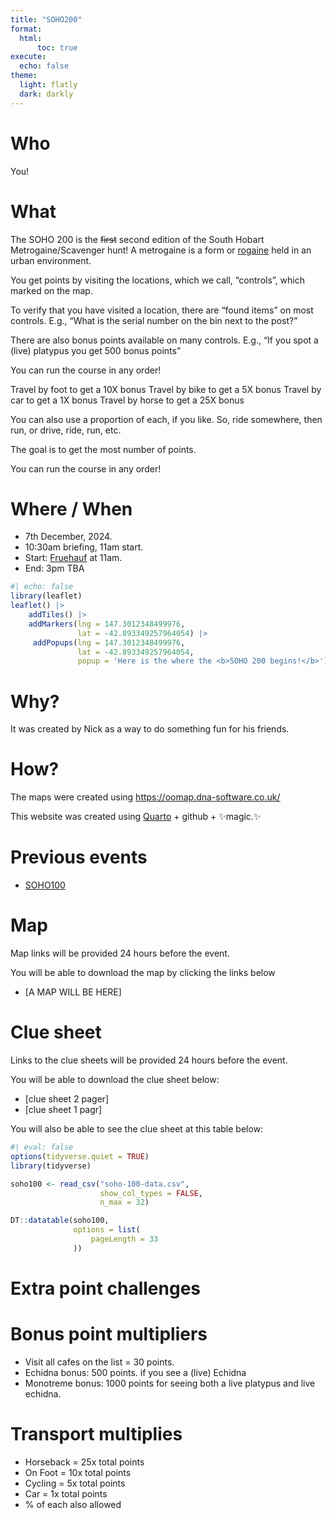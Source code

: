 ```yaml
---
title: "SOHO200"
format: 
  html:
      toc: true
execute: 
  echo: false
theme:
  light: flatly
  dark: darkly
---
```


# Who

You!

# What

The SOHO 200 is the ~~first~~ second edition of the South Hobart Metrogaine/Scavenger hunt! A metrogaine is a form or [rogaine](https://rogaine.asn.au/about/what-is-rogaining) held in an urban environment.

You get points by visiting the locations, which we call, "controls", which marked on the map.

To verify that you have visited a location, there are "found items" on most controls. E.g., "What is the serial number on the bin next to the post?"

There are also bonus points available on many controls. E.g., "If you spot a (live) platypus you get 500 bonus points"

You can run the course in any order!

Travel by foot to get a 10X bonus
Travel by bike to get a 5X bonus
Travel by car to get a 1X bonus
Travel by horse to get a 25X bonus

You can also use a proportion of each, if you like. So, ride somewhere, then run, or drive, ride, run, etc.

The goal is to get the most number of points.

You can run the course in any order!

# Where / When

- 7th December, 2024.
- 10:30am briefing, 11am start.
- Start: [Fruehauf](https://maps.app.goo.gl/7J42vca1r6bNys6GA) at 11am.
- End: 3pm TBA

```r
#| echo: false
library(leaflet)
leaflet() |> 
    addTiles() |> 
    addMarkers(lng = 147.3012348499976,
               lat = -42.893349257964054) |> 
     addPopups(lng = 147.3012348499976,
               lat = -42.893349257964054,
               popup = 'Here is the where the <b>SOHO 200 begins!</b>')
```

# Why?

It was created by Nick as a way to do something fun for his friends.

# How?

The maps were created using <https://oomap.dna-software.co.uk/>

This website was created using [Quarto](https://quarto.org/) + github + ✨magic.✨

# Previous events

* [SOHO100](http://soho100.njtierney.com/)

# Map

Map links will be provided 24 hours before the event.

You will be able to download the map by clicking the links below

- [A MAP WILL BE HERE]

# Clue sheet

Links to the clue sheets will be provided 24 hours before the event.

You will be able to download the clue sheet below:

- [clue sheet 2 pager]
- [clue sheet 1 pagr]

You will also be able to see the clue sheet at this table below:

```r
#| eval: false
options(tidyverse.quiet = TRUE)
library(tidyverse)

soho100 <- read_csv("soho-100-data.csv",
                    show_col_types = FALSE,
                    n_max = 32)

DT::datatable(soho100,
              options = list(
                  pageLength = 33
              ))
```

# Extra point challenges


# Bonus point multipliers

* Visit all cafes on the list = 30 points. 
* Echidna bonus: 500 points. if you see a (live) Echidna
* Monotreme bonus:  1000 points for seeing both a live platypus and live echidna.


# Transport multiplies

* Horseback = 25x total points
* On Foot = 10x total points
* Cycling = 5x total points
* Car = 1x total points
* % of each also allowed
